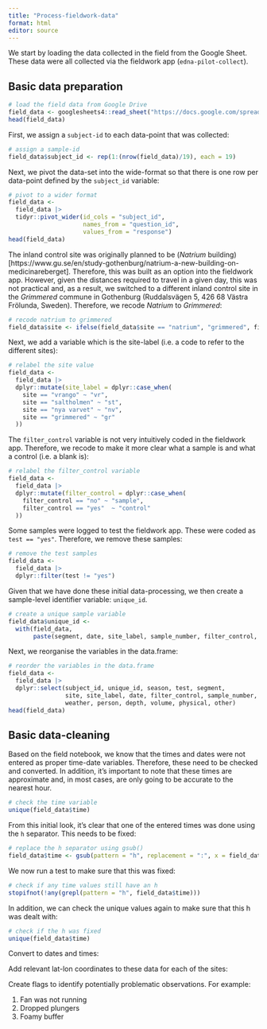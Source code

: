 ```yaml
---
title: "Process-fieldwork-data"
format: html
editor: source
---
```


We start by loading the data collected in the field from the Google Sheet. These data were all collected via the fieldwork app (`edna-pilot-collect`).

## Basic data preparation

```r
# load the field data from Google Drive
field_data <- googlesheets4::read_sheet("https://docs.google.com/spreadsheets/d/1fJuy4kHUN6CYKzhboMhRq4J_STO3BhGRMCNWwQ5jtkc/edit?usp=sharing")
head(field_data)
```

First, we assign a `subject-id` to each data-point that was collected:

```r
# assign a sample-id
field_data$subject_id <- rep(1:(nrow(field_data)/19), each = 19)
```

Next, we pivot the data-set into the wide-format so that there is one row per data-point defined by the `subject_id` variable:

```r
# pivot to a wider format
field_data <-
  field_data |>
  tidyr::pivot_wider(id_cols = "subject_id",
                     names_from = "question_id",
                     values_from = "response")
head(field_data)
```

The inland control site was originally planned to be (*Natrium* building)\[https://www.gu.se/en/study-gothenburg/natrium-a-new-building-on-medicinareberget\]. Therefore, this was built as an option into the fieldwork app. However, given the distances required to travel in a given day, this was not practical and, as a result, we switched to a different inland control site in the *Grimmered* commune in Gothenburg (Ruddalsvägen 5, 426 68 Västra Frölunda, Sweden). Therefore, we recode *Natrium* to *Grimmered*:

```r
# recode natrium to grimmered
field_data$site <- ifelse(field_data$site == "natrium", "grimmered", field_data$site)
```

Next, we add a variable which is the site-label (i.e. a code to refer to the different sites):

```r
# relabel the site value
field_data <-
  field_data |>
  dplyr::mutate(site_label = dplyr::case_when(
    site == "vrango" ~ "vr",
    site == "saltholmen" ~ "st",
    site == "nya varvet" ~ "nv",
    site == "grimmered" ~ "gr"
  ))
```

The `filter_control` variable is not very intuitively coded in the fieldwork app. Therefore, we recode to make it more clear what a sample is and what a control (i.e. a blank is):

```r
# relabel the filter_control variable
field_data <-
  field_data |>
  dplyr::mutate(filter_control = dplyr::case_when(
    filter_control == "no" ~ "sample",
    filter_control == "yes"  ~ "control"
  ))
```

Some samples were logged to test the fieldwork app. These were coded as `test == "yes"`. Therefore, we remove these samples:

```r
# remove the test samples
field_data <-
  field_data |>
  dplyr::filter(test != "yes")
```

Given that we have done these initial data-processing, we then create a sample-level identifier variable: `unique_id`.

```r
# create a unique sample variable
field_data$unique_id <-
  with(field_data,
       paste(segment, date, site_label, sample_number, filter_control, sep = "_"))
```

Next, we reorganise the variables in the data.frame:

```r
# reorder the variables in the data.frame
field_data <-
  field_data |>
  dplyr::select(subject_id, unique_id, season, test, segment,
                site, site_label, date, filter_control, sample_number, time, lat, lon,
                weather, person, depth, volume, physical, other)
head(field_data)
```

## Basic data-cleaning

Based on the field notebook, we know that the times and dates were not entered as proper time-date variables. Therefore, these need to be checked and converted. In addition, it's important to note that these times are approximate and, in most cases, are only going to be accurate to the nearest hour.

```r
# check the time variable
unique(field_data$time)
```

From this initial look, it's clear that one of the entered times was done using the `h` separator. This needs to be fixed:

```r
# replace the h separator using gsub()
field_data$time <- gsub(pattern = "h", replacement = ":", x = field_data$time)
```

We now run a test to make sure that this was fixed:

```r
# check if any time values still have an h
stopifnot(!any(grepl(pattern = "h", field_data$time)))
```

In addition, we can check the unique values again to make sure that this h was dealt with:

```r
# check if the h was fixed
unique(field_data$time)
```

Convert to dates and times:

Add relevant lat-lon coordinates to these data for each of the sites:

Create flags to identify potentially problematic observations. For example:

1. Fan was not running
2. Dropped plungers
3. Foamy buffer



